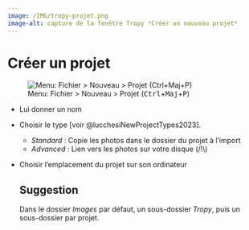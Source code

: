 ```yaml
---
image: /IMG/tropy-projet.png
image-alt: capture de la fenêtre Tropy *Créer un nouveau projet*
---
```


# Créer un projet

![Menu: Fichier > Nouveau > Projet (<kbd>Ctrl</kbd>+<kbd>Maj</kbd>+<kbd>P</kbd>)](img/tropy-projet.png)

- Lui donner un nom
- Choisir le type [voir @lucchesiNewProjectTypes2023].
  - *Standard* : Copie les photos dans le dossier du projet à l'import
  - *Advanced* : Lien vers les photos sur votre disque (/!\\)
- Choisir l'emplacement du projet sur son ordinateur
 
  ::: callout-tip
  ## Suggestion
  Dans le dossier *Images* par défaut, un sous-dossier *Tropy*, puis un sous-dossier par projet.
  :::